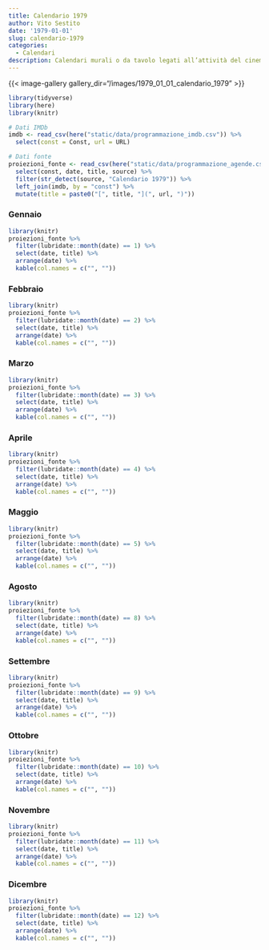 ```yaml
---
title: Calendario 1979
author: Vito Sestito
date: '1979-01-01'
slug: calendario-1979
categories:
  - Calendari
description: Calendari murali o da tavolo legati all’attività del cinema. Indicano la data di proiezione e il titolo dei film, insieme agli incassi registrati.
---
```



{{< image-gallery gallery_dir="/images/1979_01_01_calendario_1979" >}}


```r
library(tidyverse)
library(here)
library(knitr)

# Dati IMDb
imdb <- read_csv(here("static/data/programmazione_imdb.csv")) %>% 
  select(const = Const, url = URL)

# Dati fonte
proiezioni_fonte <- read_csv(here("static/data/programmazione_agende.csv")) %>%
  select(const, date, title, source) %>%
  filter(str_detect(source, "Calendario 1979")) %>%
  left_join(imdb, by = "const") %>%
  mutate(title = paste0("[", title, "](", url, ")"))
```


### Gennaio

```r
library(knitr)
proiezioni_fonte %>% 
  filter(lubridate::month(date) == 1) %>% 
  select(date, title) %>% 
  arrange(date) %>% 
  kable(col.names = c("", ""))
```

### Febbraio

```r
library(knitr)
proiezioni_fonte %>% 
  filter(lubridate::month(date) == 2) %>% 
  select(date, title) %>% 
  arrange(date) %>% 
  kable(col.names = c("", ""))
```

### Marzo

```r
library(knitr)
proiezioni_fonte %>% 
  filter(lubridate::month(date) == 3) %>% 
  select(date, title) %>% 
  arrange(date) %>% 
  kable(col.names = c("", ""))
```

### Aprile

```r
library(knitr)
proiezioni_fonte %>% 
  filter(lubridate::month(date) == 4) %>% 
  select(date, title) %>% 
  arrange(date) %>% 
  kable(col.names = c("", ""))
```

### Maggio

```r
library(knitr)
proiezioni_fonte %>% 
  filter(lubridate::month(date) == 5) %>% 
  select(date, title) %>% 
  arrange(date) %>% 
  kable(col.names = c("", ""))
```

### Agosto

```r
library(knitr)
proiezioni_fonte %>% 
  filter(lubridate::month(date) == 8) %>% 
  select(date, title) %>% 
  arrange(date) %>% 
  kable(col.names = c("", ""))
```

### Settembre

```r
library(knitr)
proiezioni_fonte %>% 
  filter(lubridate::month(date) == 9) %>% 
  select(date, title) %>% 
  arrange(date) %>% 
  kable(col.names = c("", ""))
```

### Ottobre

```r
library(knitr)
proiezioni_fonte %>% 
  filter(lubridate::month(date) == 10) %>% 
  select(date, title) %>% 
  arrange(date) %>% 
  kable(col.names = c("", ""))
```

### Novembre

```r
library(knitr)
proiezioni_fonte %>% 
  filter(lubridate::month(date) == 11) %>% 
  select(date, title) %>% 
  arrange(date) %>% 
  kable(col.names = c("", ""))
```

### Dicembre

```r
library(knitr)
proiezioni_fonte %>% 
  filter(lubridate::month(date) == 12) %>% 
  select(date, title) %>% 
  arrange(date) %>% 
  kable(col.names = c("", ""))
```


